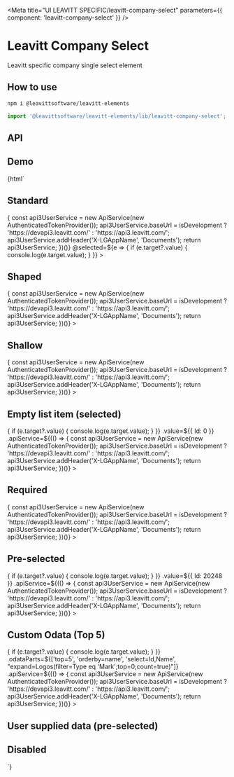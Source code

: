 

<Meta title="UI LEAVITT SPECIFIC/leavitt-company-select" parameters={{ component: 'leavitt-company-select' }} />

# Leavitt Company Select

Leavitt specific company single select element

## How to use

```bash
npm i @leavittsoftware/leavitt-elements
```

```js
import '@leavittsoftware/leavitt-elements/lib/leavitt-company-select';
```

## API

<ArgsTable of="leavitt-company-select" />

## Demo

<Canvas withToolbar>
  <Story name="Docs">
    {html`
      <h2 demo>Standard</h2>
      <leavitt-company-select
        style="width:350px"
        .apiService=${(() => {
          const api3UserService = new ApiService(new AuthenticatedTokenProvider());
          api3UserService.baseUrl = isDevelopment ? 'https://devapi3.leavitt.com/' : 'https://api3.leavitt.com/';
          api3UserService.addHeader('X-LGAppName', 'Documents');
          return api3UserService;
        })()}
        @selected=${e => {
          if (e.target?.value) {
            console.log(e.target.value);
          }
        }}
      ></leavitt-company-select>
      <h2 demo>Shaped</h2>
      <leavitt-company-select
        shaped
        .apiService=${(() => {
          const api3UserService = new ApiService(new AuthenticatedTokenProvider());
          api3UserService.baseUrl = isDevelopment ? 'https://devapi3.leavitt.com/' : 'https://api3.leavitt.com/';
          api3UserService.addHeader('X-LGAppName', 'Documents');
          return api3UserService;
        })()}
      ></leavitt-company-select>
      <h2 demo>Shallow</h2>
      <leavitt-company-select
        shallow
        .apiService=${(() => {
          const api3UserService = new ApiService(new AuthenticatedTokenProvider());
          api3UserService.baseUrl = isDevelopment ? 'https://devapi3.leavitt.com/' : 'https://api3.leavitt.com/';
          api3UserService.addHeader('X-LGAppName', 'Documents');
          return api3UserService;
        })()}
      ></leavitt-company-select>
      <h2 demo>Empty list item (selected)</h2>
      <leavitt-company-select
        enableEmptyListItem
        emptyListItemLabel="Any company"
        @selected=${e => {
          if (e.target?.value) {
            console.log(e.target.value);
          }
        }}
        .value=${{ Id: 0 }}
        .apiService=${(() => {
          const api3UserService = new ApiService(new AuthenticatedTokenProvider());
          api3UserService.baseUrl = isDevelopment ? 'https://devapi3.leavitt.com/' : 'https://api3.leavitt.com/';
          api3UserService.addHeader('X-LGAppName', 'Documents');
          return api3UserService;
        })()}
      ></leavitt-company-select>
      <h2 demo>Required</h2>
      <leavitt-company-select
        required
        .apiService=${(() => {
          const api3UserService = new ApiService(new AuthenticatedTokenProvider());
          api3UserService.baseUrl = isDevelopment ? 'https://devapi3.leavitt.com/' : 'https://api3.leavitt.com/';
          api3UserService.addHeader('X-LGAppName', 'Documents');
          return api3UserService;
        })()}
      ></leavitt-company-select>
      <h2 demo>Pre-selected</h2>
      <leavitt-company-select
        @selected=${e => {
          if (e.target?.value) {
            console.log(e.target.value);
          }
        }}
        .value=${{ Id: 20248 }}
        .apiService=${(() => {
          const api3UserService = new ApiService(new AuthenticatedTokenProvider());
          api3UserService.baseUrl = isDevelopment ? 'https://devapi3.leavitt.com/' : 'https://api3.leavitt.com/';
          api3UserService.addHeader('X-LGAppName', 'Documents');
          return api3UserService;
        })()}
      ></leavitt-company-select>
      <h2 demo>Custom Odata (Top 5)</h2>
      <leavitt-company-select
        @selected=${e => {
          if (e.target?.value) {
            console.log(e.target.value);
          }
        }}
        .odataParts=${['top=5', 'orderby=name', 'select=Id,Name', "expand=Logos(filter=Type eq 'Mark';top=0;count=true)"]}
        .apiService=${(() => {
          const api3UserService = new ApiService(new AuthenticatedTokenProvider());
          api3UserService.baseUrl = isDevelopment ? 'https://devapi3.leavitt.com/' : 'https://api3.leavitt.com/';
          api3UserService.addHeader('X-LGAppName', 'Documents');
          return api3UserService;
        })()}
      ></leavitt-company-select>
      <h2 demo>User supplied data (pre-selected)</h2>
      <leavitt-company-select
        .companies=${[
          { Id: 1, Name: 'Twitter', MarkUrl: 'https://upload.wikimedia.org/wikipedia/sco/9/9f/Twitter_bird_logo_2012.svg', ShortName: 'TWTR' },
          { Id: 2, Name: 'Google', MarkUrl: 'https://madeby.google.com/static/images/google_g_logo.svg', ShortName: 'GOOG' },
        ]}
        .value=${{ Id: 2 }}
      ></leavitt-company-select>
      <h2 demo>Disabled</h2>
      <leavitt-company-select disabled></leavitt-company-select>
    `}
  </Story>
</Canvas>
